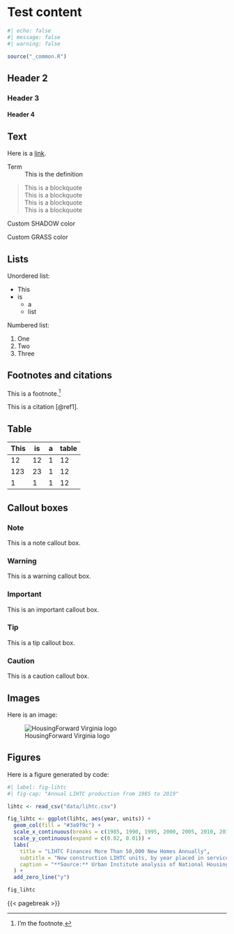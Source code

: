 # Test content {.unnumbered}

```r
#| echo: false
#| message: false
#| warning: false

source("_common.R")
```

## Header 2

### Header 3

#### Header 4

## Text

Here is a [link](https://www.housingforwardva.org).

Term
: This is the definition

> This is a blockquote  
> This is a blockquote  
> This is a blockquote  
> This is a blockquote  

[Custom SHADOW color]{.hfv-shadow}

[Custom GRASS color]{.hfv-grass}

## Lists

Unordered list:

* This
* is
  + a
  + list

Numbered list:

1. One
2. Two
3. Three

## Footnotes and citations

This is a footnote.^[I'm the footnote.]

This is a citation [@ref1].

## Table

| This | is | a | table |
|------|----|---|-------|
|   12 | 12 | 1 |   12  |
|  123 | 23 | 1 |   12  |
|    1 |  1 | 1 |   12  |

## Callout boxes

::: {.callout-note}
### Note
This is a note callout box.
:::

::: {.callout-warning}
### Warning
This is a warning callout box.
:::

::: {.callout-important}
### Important
This is an important callout box.
:::

::: {.callout-tip}
### Tip
This is a tip callout box.
:::

::: {.callout-caution}
### Caution
This is a caution callout box.
:::

## Images

Here is an image:

![HousingForward Virginia logo](img/hfv_logo.jpg)

## Figures

Here is a figure generated by code:

```r
#| label: fig-lihtc
#| fig-cap: "Annual LIHTC production from 1985 to 2019"

lihtc <- read_csv("data/lihtc.csv")

fig_lihtc <- ggplot(lihtc, aes(year, units)) +
  geom_col(fill = "#3a9f9c") +
  scale_x_continuous(breaks = c(1985, 1990, 1995, 2000, 2005, 2010, 2015, 2019)) +
  scale_y_continuous(expand = c(0.02, 0.01)) +
  labs(
    title = "LIHTC Finances More Than 50,000 New Homes Annually",
    subtitle = "New construction LIHTC units, by year placed in service, in thousands",
    caption = "**Source:** Urban Institute analysis of National Housing Preservation Database (2023).<br>**Note:** Includes 4 and 9 percent LIHTC."
  ) +
  add_zero_line("y")

fig_lihtc

```

{{< pagebreak >}}